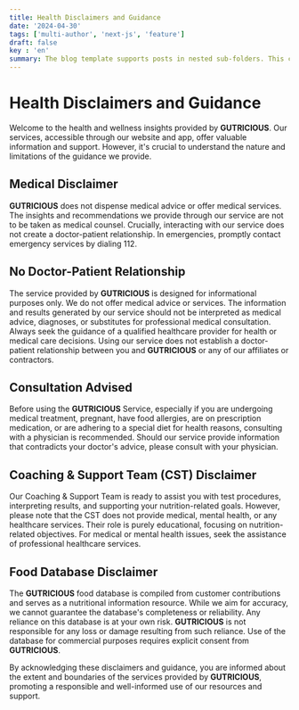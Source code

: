 ```yaml
---
title: Health Disclaimers and Guidance 
date: '2024-04-30'
tags: ['multi-author', 'next-js', 'feature']
draft: false
key : 'en'
summary: The blog template supports posts in nested sub-folders. This can be used to group posts of similar content e.g. a multi-part course.
---
```


# Health Disclaimers and Guidance

Welcome to the health and wellness insights provided by **GUTRICIOUS**. Our services, accessible through our website and app, offer valuable information and support. However, it's crucial to understand the nature and limitations of the guidance we provide.

## Medical Disclaimer

**GUTRICIOUS** does not dispense medical advice or offer medical services. The insights and recommendations we provide through our service are not to be taken as medical counsel. Crucially, interacting with our service does not create a doctor-patient relationship. In emergencies, promptly contact emergency services by dialing 112.

## No Doctor-Patient Relationship

The service provided by **GUTRICIOUS** is designed for informational purposes only. We do not offer medical advice or services. The information and results generated by our service should not be interpreted as medical advice, diagnoses, or substitutes for professional medical consultation. Always seek the guidance of a qualified healthcare provider for health or medical care decisions. Using our service does not establish a doctor-patient relationship between you and **GUTRICIOUS** or any of our affiliates or contractors.

## Consultation Advised

Before using the **GUTRICIOUS** Service, especially if you are undergoing medical treatment, pregnant, have food allergies, are on prescription medication, or are adhering to a special diet for health reasons, consulting with a physician is recommended. Should our service provide information that contradicts your doctor's advice, please consult with your physician.

## Coaching & Support Team (CST) Disclaimer

Our Coaching & Support Team is ready to assist you with test procedures, interpreting results, and supporting your nutrition-related goals. However, please note that the CST does not provide medical, mental health, or any healthcare services. Their role is purely educational, focusing on nutrition-related objectives. For medical or mental health issues, seek the assistance of professional healthcare services.

## Food Database Disclaimer

The **GUTRICIOUS** food database is compiled from customer contributions and serves as a nutritional information resource. While we aim for accuracy, we cannot guarantee the database's completeness or reliability. Any reliance on this database is at your own risk. **GUTRICIOUS** is not responsible for any loss or damage resulting from such reliance. Use of the database for commercial purposes requires explicit consent from **GUTRICIOUS**.

By acknowledging these disclaimers and guidance, you are informed about the extent and boundaries of the services provided by **GUTRICIOUS**, promoting a responsible and well-informed use of our resources and support.